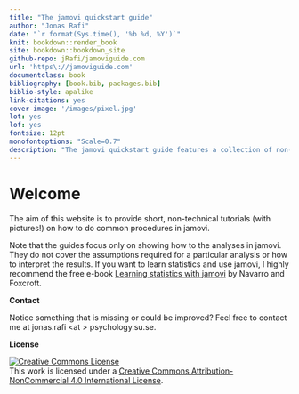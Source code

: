 ```yaml
--- 
title: "The jamovi quickstart guide"
author: "Jonas Rafi"
date: "`r format(Sys.time(), '%b %d, %Y')`"
knit: bookdown::render_book
site: bookdown::bookdown_site
github-repo: jRafi/jamoviguide.com
url: 'https\://jamoviguide.com'
documentclass: book
bibliography: [book.bib, packages.bib]
biblio-style: apalike
link-citations: yes
cover-image: '/images/pixel.jpg'
lot: yes
lof: yes
fontsize: 12pt
monofontoptions: "Scale=0.7"
description: "The jamovi quickstart guide features a collection of non-technical tutorials on how to conduct common operations in jamovi. This includes how to conduct independent samples t-test, paired samples t-test, one sample t-test, ANOVA, repeated measures ANOVA, factorial ANOVA, mixed ANOVA, linear regression, and logistic regression. Additionally, the tutorials cover the use of csv files, wide data format, and setting the data type in jamovi."
---
```


# Welcome {-}

The aim of this website is to provide short, non-technical tutorials (with pictures!) on how to do common procedures in jamovi.  

Note that the guides focus only on showing how to the analyses in jamovi. They do not cover the assumptions required for a particular analysis or how to interpret the results. If you want to learn statistics and use jamovi, I highly recommend the free e-book <a href="https://www.learnstatswithjamovi.com/">Learning statistics with jamovi</a> by Navarro and Foxcroft.

__Contact__

Notice something that is missing or could be improved? Feel free to contact me at jonas.rafi \<at \> psychology.su.se.

__License__

<a rel="license" href="http://creativecommons.org/licenses/by-nc/4.0/"><img alt="Creative Commons License" style="border-width:0" src="https://i.creativecommons.org/l/by-nc/4.0/88x31.png" /></a><br />This work is licensed under a <a rel="license" href="http://creativecommons.org/licenses/by-nc/4.0/">Creative Commons Attribution-NonCommercial 4.0 International License</a>.